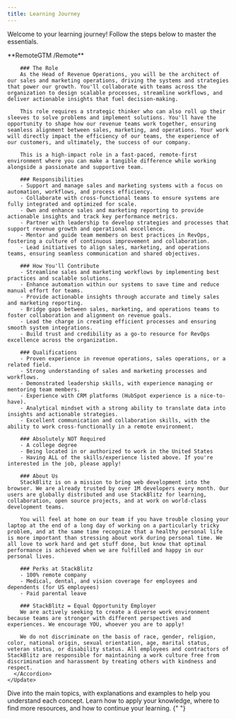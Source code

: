 ```yaml
---
title: Learning Journey
---
```


Welcome to your learning journey! Follow the steps below to master the essentials.

<Steps>
  <Step title="This looks cool - how to get there?">
    <Update label="2024-05-13" description="Open position: StackBlitz RevOps Lead">
      <Accordion title="RevOps Lead - Details" defaultOpen={false}>
        **RemoteGTM /Remote**

        ### The Role
        As the Head of Revenue Operations, you will be the architect of our sales and marketing operations, driving the systems and strategies that power our growth. You'll collaborate with teams across the organization to design scalable processes, streamline workflows, and deliver actionable insights that fuel decision-making.

        This role requires a strategic thinker who can also roll up their sleeves to solve problems and implement solutions. You'll have the opportunity to shape how our revenue teams work together, ensuring seamless alignment between sales, marketing, and operations. Your work will directly impact the efficiency of our teams, the experience of our customers, and ultimately, the success of our company.

        This is a high-impact role in a fast-paced, remote-first environment where you can make a tangible difference while working alongside a passionate and supportive team.

        ### Responsibilities
        - Support and manage sales and marketing systems with a focus on automation, workflows, and process efficiency.
        - Collaborate with cross-functional teams to ensure systems are fully integrated and optimized for scale.
        - Own and enhance sales and marketing reporting to provide actionable insights and track key performance metrics.
        - Partner with leadership to develop strategies and processes that support revenue growth and operational excellence.
        - Mentor and guide team members on best practices in RevOps, fostering a culture of continuous improvement and collaboration.
        - Lead initiatives to align sales, marketing, and operations teams, ensuring seamless communication and shared objectives.

        ### How You'll Contribute
        - Streamline sales and marketing workflows by implementing best practices and scalable solutions.
        - Enhance automation within our systems to save time and reduce manual effort for teams.
        - Provide actionable insights through accurate and timely sales and marketing reporting.
        - Bridge gaps between sales, marketing, and operations teams to foster collaboration and alignment on revenue goals.
        - Lead the charge in creating efficient processes and ensuring smooth system integrations.
        - Build trust and credibility as a go-to resource for RevOps excellence across the organization.

        ### Qualifications
        - Proven experience in revenue operations, sales operations, or a related field.
        - Strong understanding of sales and marketing processes and workflows.
        - Demonstrated leadership skills, with experience managing or mentoring team members.
        - Experience with CRM platforms (HubSpot experience is a nice-to-have).
        - Analytical mindset with a strong ability to translate data into insights and actionable strategies.
        - Excellent communication and collaboration skills, with the ability to work cross-functionally in a remote environment.

        ### Absolutely NOT Required
        - A college degree
        - Being located in or authorized to work in the United States
        - Having ALL of the skills/experience listed above. If you're interested in the job, please apply!

        ### About Us
        StackBlitz is on a mission to bring web development into the browser. We are already trusted by over 1M developers every month. Our users are globally distributed and use StackBlitz for learning, collaboration, open source projects, and at work on world-class development teams.

        You will feel at home on our team if you have trouble closing your laptop at the end of a long day of working on a particularly tricky problem, and at the same time recognize that a healthy personal life is more important than stressing about work during personal time. We all love to work hard and get stuff done, but know that optimal performance is achieved when we are fulfilled and happy in our personal lives.

        ### Perks at StackBlitz
        - 100% remote company
        - Medical, dental, and vision coverage for employees and dependents (for US employees)
        - Paid parental leave

        ### StackBlitz = Equal Opportunity Employer
        We are actively seeking to create a diverse work environment because teams are stronger with different perspectives and experiences. We encourage YOU, whoever you are to apply!

        We do not discriminate on the basis of race, gender, religion, color, national origin, sexual orientation, age, marital status, veteran status, or disability status. All employees and contractors of StackBlitz are responsible for maintaining a work culture free from discrimination and harassment by treating others with kindness and respect.
      </Accordion>
    </Update>

  </Step>
  <Step title="Core Concepts">
    Dive into the main topics, with explanations and examples to help you
    understand each concept.
  </Step>
  <Step title="Next Steps">
    Learn how to apply your knowledge, where to find more resources, and how to
    continue your learning.
  </Step>
</Steps>{" "}
